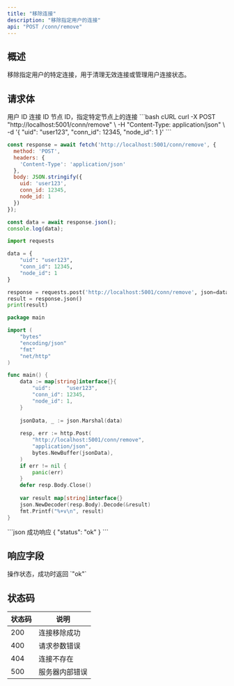 ```yaml
---
title: "移除连接"
description: "移除指定用户的连接"
api: "POST /conn/remove"
---
```


## 概述

移除指定用户的特定连接，用于清理无效连接或管理用户连接状态。

## 请求体

<ParamField body="uid" type="string" required>
用户 ID
</ParamField>

<ParamField body="conn_id" type="integer" required>
连接 ID
</ParamField>

<ParamField body="node_id" type="integer">
节点 ID，指定特定节点上的连接
</ParamField>

<RequestExample>
```bash cURL
curl -X POST "http://localhost:5001/conn/remove" \
  -H "Content-Type: application/json" \
  -d '{
    "uid": "user123",
    "conn_id": 12345,
    "node_id": 1
  }'
```

```javascript JavaScript
const response = await fetch('http://localhost:5001/conn/remove', {
  method: 'POST',
  headers: {
    'Content-Type': 'application/json'
  },
  body: JSON.stringify({
    uid: 'user123',
    conn_id: 12345,
    node_id: 1
  })
});

const data = await response.json();
console.log(data);
```

```python Python
import requests

data = {
    "uid": "user123",
    "conn_id": 12345,
    "node_id": 1
}

response = requests.post('http://localhost:5001/conn/remove', json=data)
result = response.json()
print(result)
```

```go Go
package main

import (
    "bytes"
    "encoding/json"
    "fmt"
    "net/http"
)

func main() {
    data := map[string]interface{}{
        "uid":     "user123",
        "conn_id": 12345,
        "node_id": 1,
    }
    
    jsonData, _ := json.Marshal(data)
    
    resp, err := http.Post(
        "http://localhost:5001/conn/remove",
        "application/json",
        bytes.NewBuffer(jsonData),
    )
    if err != nil {
        panic(err)
    }
    defer resp.Body.Close()
    
    var result map[string]interface{}
    json.NewDecoder(resp.Body).Decode(&result)
    fmt.Printf("%+v\n", result)
}
```
</RequestExample>

<ResponseExample>
```json 成功响应
{
  "status": "ok"
}
```
</ResponseExample>

## 响应字段

<ResponseField name="status" type="string" required>
操作状态，成功时返回 `"ok"`
</ResponseField>

## 状态码

| 状态码 | 说明 |
|--------|------|
| 200 | 连接移除成功 |
| 400 | 请求参数错误 |
| 404 | 连接不存在 |
| 500 | 服务器内部错误 |
